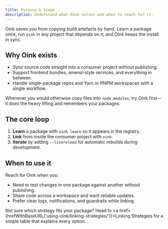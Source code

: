 ```yaml
---
title: Purpose & Scope
description: Understand what Oink solves and when to reach for it.
---
```



Oink saves you from copying build artefacts by hand. Learn a package once, run `oink` in any project that depends on it, and Oink keeps the install in sync.

## Why Oink exists

- Sync source code straight into a consumer project without publishing.
- Support frontend bundles, amend-style services, and everything in between.
- Handle single-package repos and Yarn or PNPM workspaces with a single workflow.

<Aside type="tip">
  <p>Whenever you would otherwise copy files into <code>node_modules</code>, try Oink first--it does the heavy lifting and remembers your packages.</p>
</Aside>

## The core loop

1. **Learn** a package with `oink learn` so it appears in the registry.
2. **Link** from inside the consumer project with `oink`.
3. **Iterate** by adding <code>--livereload</code> for automatic rebuilds during development.

## When to use it

Reach for Oink when you:

- Need to test changes in one package against another without publishing.
- Share code across a workspace and want reliable updates.
- Prefer clear logs, notifications, and guardrails while linking.

Not sure which strategy fits your package? Head to <a href={hrefWithBaseURL('using-oink/linking-strategies/')}>Linking Strategies</a> for a simple table that explains every option.
